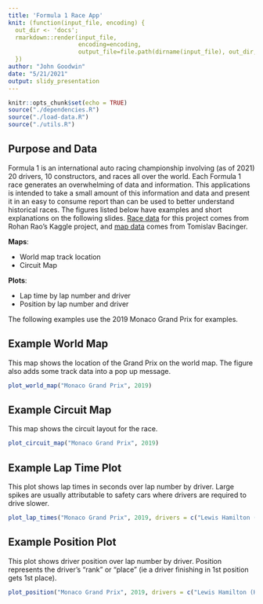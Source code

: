 ```yaml
---
title: 'Formula 1 Race App'
knit: (function(input_file, encoding) {
  out_dir <- 'docs';
  rmarkdown::render(input_file,
                    encoding=encoding, 
                    output_file=file.path(dirname(input_file), out_dir, 'index.html'))
  })
author: "John Goodwin"
date: "5/21/2021"
output: slidy_presentation
---
```


```r
knitr::opts_chunk$set(echo = TRUE)
source("./dependencies.R")
source("./load-data.R")
source("./utils.R")
```


## Purpose and Data

Formula 1 is an international auto racing championship involving (as of 2021) 20 drivers, 10 constructors, and races all over the world. Each Formula 1 race generates an overwhelming of data and information. This applications is intended to take a small amount of this information and data and present it in an easy to consume report than can be used to better understand historical races. The figures listed below have examples and short explanations on the following slides. [Race data](https://www.kaggle.com/rohanrao/formula-1-world-championship-1950-2020) for this project comes from Rohan Rao's Kaggle project, and [map data](https://github.com/bacinger/f1-circuits) comes from Tomislav Bacinger.


**Maps**:

* World map track location
* Circuit Map

**Plots**:

* Lap time by lap number and driver
* Position by lap number and driver

The following examples use the 2019 Monaco Grand Prix for examples.

## Example World Map

This map shows the location of the Grand Prix on the world map. The figure also adds some track data into a pop up message.

```r
plot_world_map("Monaco Grand Prix", 2019)
```

## Example Circuit Map

This map shows the circuit layout for the race.

```r
plot_circuit_map("Monaco Grand Prix", 2019)
```

## Example Lap Time Plot

This plot shows lap times in seconds over lap number by driver. Large spikes are usually attributable to safety cars where drivers are required to drive slower.

```r
plot_lap_times("Monaco Grand Prix", 2019, drivers = c("Lewis Hamilton (HAM)", "Valtteri Bottas (BOT)", "Sebastian Vettel (VET)", "Max Verstappen (VER)"))
```

## Example Position Plot

This plot shows driver position over lap number by driver. Position represents the driver's "rank" or "place" (ie a driver finishing in 1st position gets 1st place).

```r
plot_position("Monaco Grand Prix", 2019, drivers = c("Lewis Hamilton (HAM)", "Valtteri Bottas (BOT)", "Sebastian Vettel (VET)", "Max Verstappen (VER)"))
```